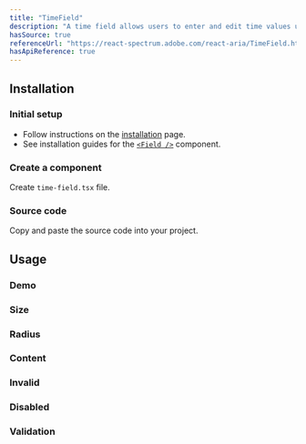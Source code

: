 ```yaml
---
title: "TimeField"
description: "A time field allows users to enter and edit time values using a keyboard. Each part of a time value is displayed in an individually editable segment."
hasSource: true
referenceUrl: "https://react-spectrum.adobe.com/react-aria/TimeField.html"
hasApiReference: true
---
```


## Installation

<Steps>

### Initial setup

- Follow instructions on the [installation](/docs/overview/installation) page.
- See installation guides for the [`<Field />`](/docs/components/field) component.

### Create a component

Create `time-field.tsx` file.

### Source code

Copy and paste the source code into your project.

</Steps>

## Usage

### Demo

<ComponentPreview slug="timeField/demo" />

### Size

<ComponentPreview slug="timeField/size" />

### Radius

<ComponentPreview slug="timeField/radius" />

### Content

<ComponentPreview slug="timeField/content" />

### Invalid

<ComponentPreview slug="timeField/invalid" />

### Disabled

<ComponentPreview slug="timeField/disabled" />

### Validation

<ComponentPreview slug="timeField/validation" />
